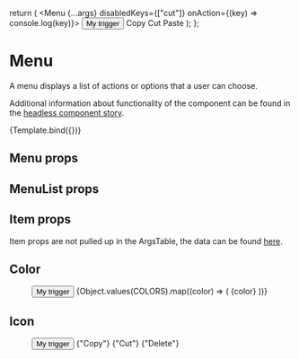 
<Meta title="Design-system/Widgets/Menu" component={Menu} />

  return (
    <Menu {...args} disabledKeys={["cut"]} onAction={(key) => console.log(key)}>
      <Button>My trigger</Button>
      <MenuList>
        <Item key="copy">Copy</Item>
        <Item key="cut">Cut</Item>
        <Item key="paste">Paste</Item>
      </MenuList>
    </Menu>
  );
};

# Menu

A menu displays a list of actions or options that a user can choose.

Additional information about functionality of the component can be found in the [headless component story](/?path=/docs/design-system-headless-menu--docs).

<Canvas>
  <Story name="Menu">{Template.bind({})}</Story>
</Canvas>

## Menu props

<ArgsTable story="Menu" of={Menu} />

## MenuList props

<ArgsTable of={MenuList} />

## Item props

Item props are not pulled up in the ArgsTable, the data can be found [here](https://react-spectrum.adobe.com/react-aria/Menu.html#item).

## Color

<Story name="Color">
  <Menu>
    <Button>My trigger</Button>
    <MenuList>
      {Object.values(COLORS).map((color) => (
        <Item color={color}>{color}</Item>
      ))}
    </MenuList>
  </Menu>
</Story>

## Icon

<Story name="Icon">
  <Menu>
    <Button>My trigger</Button>
    <MenuList disabledKeys={["cut"]}>
      <Item key="copy">{"Copy"}</Item>
      <Item key="cut">{"Cut"}</Item>
      <Item key="delete">{"Delete"}</Item>
    </MenuList>
  </Menu>
</Story>
